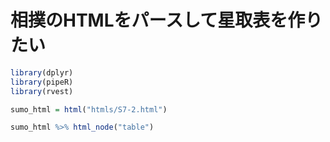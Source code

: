 相撲のHTMLをパースして星取表を作りたい
===

```r
library(dplyr)
library(pipeR)
library(rvest)

```


```r
sumo_html = html("htmls/S7-2.html")

sumo_html %>% html_node("table")

```

